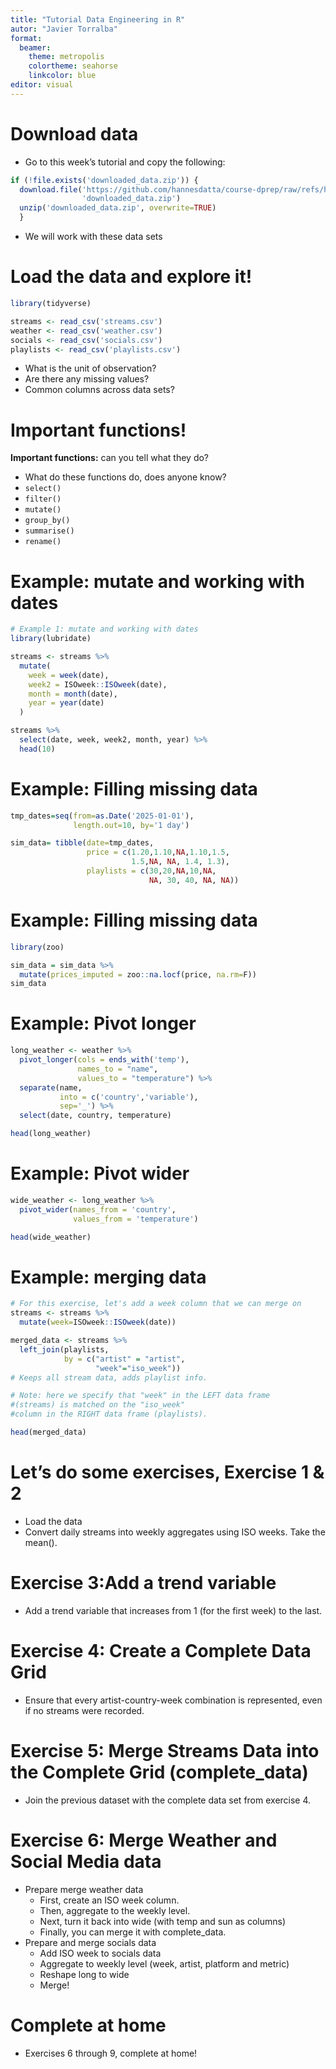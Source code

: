 ```yaml
---
title: "Tutorial Data Engineering in R"
autor: "Javier Torralba" 
format: 
  beamer:
    theme: metropolis
    colortheme: seahorse
    linkcolor: blue
editor: visual
---
```


# Download data
- Go to this week's tutorial and copy the following:

```r
if (!file.exists('downloaded_data.zip')) {
  download.file('https://github.com/hannesdatta/course-dprep/raw/refs/heads/main/material/tutorials/r-engineering/week4_data.zip', 
                'downloaded_data.zip')
  unzip('downloaded_data.zip', overwrite=TRUE)
  }
```

- We will work with these data sets

# Load the data and explore it!
```r
library(tidyverse)

streams <- read_csv('streams.csv')
weather <- read_csv('weather.csv')
socials <- read_csv('socials.csv')
playlists <- read_csv('playlists.csv')
```
- What is the unit of observation?
- Are there any missing values?
- Common columns across data sets?

# Important functions!
**Important functions:** can you tell what they do?

-   What do these functions do, does anyone know?
-   `select()`
-   `filter()`
-   `mutate()`
-   `group_by()`
-   `summarise()`
-   `rename()`

# Example: mutate and working with dates
```r
# Example 1: mutate and working with dates
library(lubridate)

streams <- streams %>%
  mutate(
    week = week(date),
    week2 = ISOweek::ISOweek(date),
    month = month(date),
    year = year(date)
  )

streams %>% 
  select(date, week, week2, month, year) %>%
  head(10)
```

# Example: Filling missing data 
```r
tmp_dates=seq(from=as.Date('2025-01-01'),
              length.out=10, by='1 day')

sim_data= tibble(date=tmp_dates, 
                 price = c(1.20,1.10,NA,1.10,1.5,
                           1.5,NA, NA, 1.4, 1.3),
                 playlists = c(30,20,NA,10,NA,
                               NA, 30, 40, NA, NA))
```

# Example: Filling missing data
```r
library(zoo)

sim_data = sim_data %>% 
  mutate(prices_imputed = zoo::na.locf(price, na.rm=F))
sim_data
```

# Example: Pivot longer
```r
long_weather <- weather %>%
  pivot_longer(cols = ends_with('temp'), 
               names_to = "name", 
               values_to = "temperature") %>%
  separate(name, 
           into = c('country','variable'), 
           sep='_') %>% 
  select(date, country, temperature)

head(long_weather)
```

# Example: Pivot wider
```r
wide_weather <- long_weather %>% 
  pivot_wider(names_from = 'country', 
              values_from = 'temperature')

head(wide_weather)
```


# Example: merging data
```r
# For this exercise, let's add a week column that we can merge on
streams <- streams %>%
  mutate(week=ISOweek::ISOweek(date))

merged_data <- streams %>%
  left_join(playlists, 
            by = c("artist" = "artist",
                   "week"="iso_week"))  
# Keeps all stream data, adds playlist info.

# Note: here we specify that "week" in the LEFT data frame 
#(streams) is matched on the "iso_week" 
#column in the RIGHT data frame (playlists). 

head(merged_data)
```

# Let's do some exercises, Exercise 1 & 2
- Load the data
- Convert daily streams into weekly aggregates using ISO weeks. Take the mean().

# Exercise 3:Add a trend variable
- Add a trend variable that increases from 1 (for the first week) to the last.

# Exercise 4: Create a Complete Data Grid
- Ensure that every artist-country-week combination is represented, even if no streams were recorded.

# Exercise 5: Merge Streams Data into the Complete Grid (complete_data)
- Join the previous dataset with the complete data set from exercise 4. 

# Exercise 6: Merge Weather and Social Media data
- Prepare merge weather data
  - First, create an ISO week column.
  - Then, aggregate to the weekly level.
  - Next, turn it back into wide (with temp and sun as columns)
  - Finally, you can merge it with complete_data.
- Prepare and merge socials data
  - Add ISO week to socials data
  - Aggregate to weekly level (week, artist, platform and metric)
  - Reshape long to wide
  - Merge!
  
# Complete at home
- Exercises 6 through 9, complete at home! 


